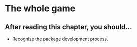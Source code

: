 # The whole game

## After reading this chapter, you should...

* Recognize the package development process.
